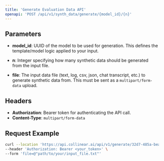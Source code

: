 ```yaml
---
title: 'Generate Evaluation Data API'
openapi: 'POST /api/v1/synth_data/generate/{model_id}/{n}'
---
```


## Parameters

- **model_id**: UUID of the model to be used for generation. This defines the template/model logic applied to your input.

- **n**: Integer specifying how many synthetic data should be generated from the input file.

- **file**: The input data file (text, log, csv, json, chat transcript, etc.) to generate synthetic data from. This must be sent as a `multipart/form-data` upload.

## Headers

- **Authorization**: Bearer token for authenticating the API call.
- **Content-Type**: `multipart/form-data`

## Request Example

```bash
curl --location 'https://api.collinear.ai/api/v1/generate/32d7-485a-bea6-wyqgdqw67-gw/5' \
--header 'Authorization: Bearer <your_token>' \
--form 'file=@"path/to/your/input_file.txt"'
